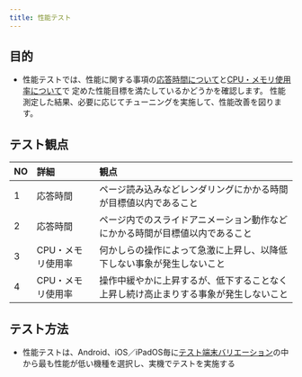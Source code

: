 ```yaml
---
title: 性能テスト
---
```


## 目的

- 性能テストでは、性能に関する事項の[応答時間について](../../requirements/non-functional/performance.mdx#応答時間について)と[CPU・メモリ使用率について](../../requirements/non-functional/performance.mdx#cpuメモリ使用率について)で
定めた性能目標を満たしているかどうかを確認します。
性能測定した結果、必要に応じてチューニングを実施して、性能改善を図ります。

## テスト観点

| NO | 詳細 | 観点 |
| :--- | :--- | :--- |
| 1 | 応答時間 | ページ読み込みなどレンダリングにかかる時間が目標値以内であること |
| 2 | 応答時間 | ページ内でのスライドアニメーション動作などにかかる時間が目標値以内であること |
| 3 | CPU・メモリ使用率 | 何かしらの操作によって急激に上昇し、以降低下しない事象が発生しないこと |
| 4 | CPU・メモリ使用率 | 操作中緩やかに上昇するが、低下することなく上昇し続け高止まりする事象が発生しないこと |

## テスト方法

- 性能テストは、Android、iOS／iPadOS毎に[テスト端末バリエーション](../../test-planning/test-variation.mdx)の中から最も性能が低い機種を選択し、実機でテストを実施する
